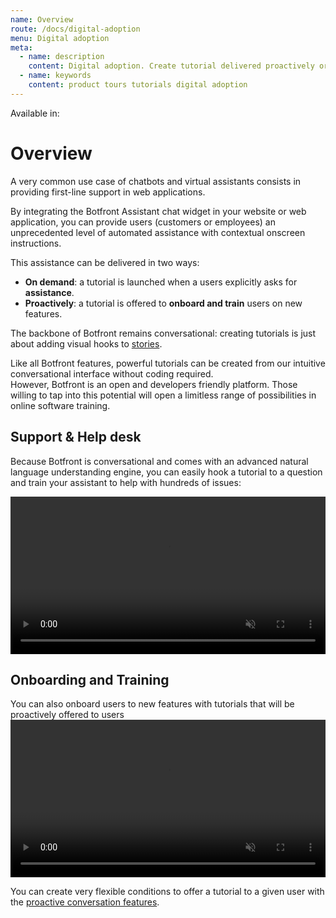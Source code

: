 ```yaml
---
name: Overview
route: /docs/digital-adoption
menu: Digital adoption
meta:
  - name: description
    content: Digital adoption. Create tutorial delivered proactively or on demand
  - name: keywords
    content: product tours tutorials digital adoption
---
```



Available in: <Premium plan="Cloud Pro" /> <Premium plan="Cloud Premium" /> <Premium plan="Enterprise Edition" />

# Overview

A very common use case of chatbots and virtual assistants consists in providing first-line support in web applications.

By integrating the Botfront Assistant chat widget in your website or web application, you can provide users (customers or employees) an unprecedented level of automated assistance with contextual onscreen instructions.

This assistance can be delivered in two ways:

- **On demand**: a tutorial is launched when a users explicitly asks for **assistance**.
- **Proactively**: a tutorial is offered to **onboard and train** users on new features.

The backbone of Botfront remains conversational: creating tutorials is just about adding visual hooks to [stories](/docs/rasa/conversation-builder/).

<Important type='info' title="No coding required">
  Like all Botfront features, powerful tutorials can be created from our intuitive conversational interface without coding required.
  <br />
  However, Botfront is an open and developers friendly platform. Those willing to tap into this potential will open a limitless range of possibilities in online software training.
</Important>

## Support & Help desk

Because Botfront is conversational and comes with an advanced natural language understanding engine, you can easily hook a tutorial to a question and train your assistant to help with hundreds of issues:

<video autoplay muted loop width="100%" controls>
  <source src="../../videos/guiding_support.m4v" type="video/mp4"/>
  Your browser does not support the video tag.
</video>

## Onboarding and Training

You can also onboard users to new features with tutorials that will be proactively offered to users
<video autoplay muted loop width="100%" controls>
  <source src="../../videos/guiding_proactive.m4v" type="video/mp4"/>
  Your browser does not support the video tag.
</video>

You can create very flexible conditions to offer a tutorial to a given user with the [proactive conversation features](/docs/proactive-conversations/).





